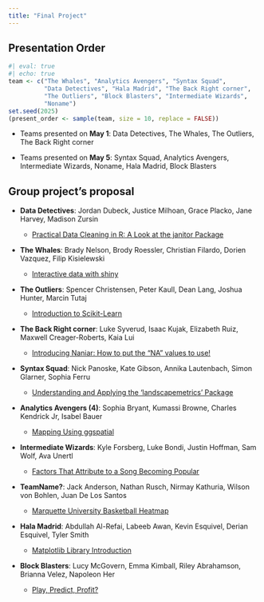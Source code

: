 ```yaml
---
title: "Final Project"
---
```


## Presentation Order

```r
#| eval: true
#| echo: true
team <- c("The Whales", "Analytics Avengers", "Syntax Squad", 
          "Data Detectives", "Hala Madrid", "The Back Right corner",
          "The Outliers", "Block Blasters", "Intermediate Wizards",
          "Noname")
set.seed(2025)
(present_order <- sample(team, size = 10, replace = FALSE))
```


- Teams presented on **May 1**:  Data Detectives, The Whales, The Outliers, The Back Right corner

- Teams presented on **May 5**:  Syntax Squad, Analytics Avengers, Intermediate Wizards, Noname, Hala Madrid, Block Blasters


## Group project's proposal

-   [**Data Detectives**]{.blue}: Jordan Dubeck, Justice Milhoan, Grace Placko, Jane Harvey, Madison Zursin

    -   [Practical Data Cleaning in R: A Look at the janitor Package](/documents/final_project/proposal_data_detectives.pdf)


-   [**The Whales**]{.blue}: Brady Nelson, Brody Roessler, Christian Filardo, Dorien Vazquez, Filip Kisielewski

    -   [Interactive data with shiny](/documents/final_project/proposal_whales.pdf)


-   [**The Outliers**]{.blue}: Spencer Christensen, Peter Kaull, Dean Lang, Joshua Hunter, Marcin Tutaj

    -   [Introduction to Scikit-Learn](/documents/final_project/proposal_outliers.pdf)


-   [**The Back Right corner**]{.blue}: Luke Syverud, Isaac Kujak, Elizabeth Ruiz, Maxwell Creager-Roberts, Kaia Lui

    -   [Introducing Naniar: How to put the “NA” values to use!](/documents/final_project/proposal_right_corners.pdf)
    

-   [**Syntax Squad**]{.blue}: Nick Panoske, Kate Gibson, Annika Lautenbach, Simon Glarner, Sophia Ferru

    -   [Understanding and Applying the ‘landscapemetrics’ Package](/documents/final_project/syntax_squad.pdf)
    

-   [**Analytics Avengers (4)**]{.blue}: Sophia Bryant, Kumassi Browne, Charles Kendrick Jr, Isabel Bauer

    -   [Mapping Using ggspatial](/documents/final_project/proposal_avengers.pdf)


-   [**Intermediate Wizards**]{.blue}: Kyle Forsberg, Luke Bondi, Justin Hoffman, Sam Wolf, Ava Unertl

    -   [Factors That Attribute to a Song Becoming Popular](/documents/final_project/proposal_wizards.pdf)


-   **TeamName?**: Jack Anderson, Nathan Rusch, Nirmay Kathuria, Wilson von Bohlen, Juan De Los Santos

    -   [Marquette University Basketball Heatmap](/documents/final_project/proposal_NoNames.pdf)
    

-   [**Hala Madrid**]{.blue}: Abdullah Al-Refai, Labeeb Awan, Kevin Esquivel, Derian Esquivel, Tyler Smith

    -   [Matplotlib Library Introduction](/documents/final_project/proposal_madrid.pdf)


-   [**Block Blasters**]{.blue}: Lucy McGovern, Emma Kimball, Riley Abrahamson, Brianna Velez, Napoleon Her

    -   [Play, Predict, Profit?](/documents/final_project/proposal_block_blasters.pdf)







<!-- ## Presentation Slides -->

<!-- -   [**Intermediate Wizards**]{.blue}: Kyle Forsberg, Luke Bondi, Justin Hoffman, Sam Wolf, Ava Unertl -->

<!--     -   [Most Important Factors to a child’s exam success](https://marq-my.sharepoint.com/:p:/g/personal/luke_bondi_marquette_edu/EbIW8G-XG79Bp9AoQB_lOGQBwXeKBt4wckNQ3NLQZv_Osw) -->

<!-- -   [**Data Detectives**]{.blue}: Jordan Dubeck, Justice Milhoan, Grace Placko, Jane Harvey, Madison Zursin -->

<!--     -   [Happiness of the World Over Time](https://marq-my.sharepoint.com/:p:/r/personal/cheng-han_yu_marquette_edu/_layouts/15/Doc.aspx?sourcedoc=%7BE6F6B81B-6FDB-4A2D-BF68-914E69B6E790%7D&file=slides_data_detectives.pptx&action=edit&mobileredirect=true&wdOrigin=OFFICE-OFFICE-METAOS.FILEBROWSER.FILES-FOLDER) -->

<!-- -   [**Analytics Avengers (4)**]{.blue}: Sophia Bryant, Kumassi Browne, Charles Kendrick Jr, Isabel Bauer -->

<!--     -   [Netflix Analysis](https://www.canva.com/design/DAGiIQG4TAg/vKgFnDLKrFifg5EmeVSzMw/view?utm_content=DAGiIQG4TAg&utm_campaign=designshare&utm_medium=link2&utm_source=uniquelinks&utlId=h88f968ef14) -->

<!-- -   [**The Outliers**]{.blue}: Spencer Christensen, Peter Kaull, Dean Lang, Joshua Hunter, Marcin Tutaj -->

<!--     -   [Exploratory Data Analysis in Auto-Mpg Dataset](https://docs.google.com/presentation/d/1PzQjKIEOHCrHtJcJYIrw8Sf2dqkQeoLY9R_wHAIg8_A/edit#slide=id.p) -->

<!-- -   [**The Whales**]{.blue}: Brady Nelson, Brody Roessler, Christian Filardo, Dorien Vazquez, Filip Kisielewski -->

<!--     -   [Video Game Sales](https://marq-my.sharepoint.com/:p:/g/personal/filip_kisielewski_marquette_edu/ET9iIffJDIZAlw0GnPgMND4B5WIs3wy3E2asfMfOYQt_Fg) -->

<!-- -   [**Block Blasters**]{.blue}: Lucy McGovern, Emma Kimball, Riley Abrahamson, Brianna Velez, Napoleon Her -->

<!--     -   [What Makes a Song Danceable?](/documents/slides_block_blasters.pdf) -->

<!-- -   [**The Back Right corner**]{.blue}: Luke Syverud, Isaac Kujak, Elizabeth Ruiz, Maxwell Creager-Roberts, Kaia Lui -->

<!--     -   [How Does Netflix Differ between North America and Asia?](https://marq-my.sharepoint.com/:p:/r/personal/cheng-han_yu_marquette_edu/_layouts/15/Doc.aspx?sourcedoc=%7B859D1AEF-0549-4349-8AE7-1F2E465B7501%7D&file=slides_right_corner.pptx&action=edit&mobileredirect=true&wdOrigin=OFFICE-OFFICE-METAOS.FILEBROWSER.FILES-FOLDER) -->

<!-- -   [**Hala Madrid**]{.blue}: Abdullah Al-Refai, Labeeb Awan, Kevin Esquivel, Derian Esquivel, Tyler Smith -->

<!--     -   [Video Game Sales Data Analysis Report](https://marq-my.sharepoint.com/:p:/g/personal/kevin_esquivel_marquette_edu/EQ4ph_a-pa1OiLI8CzUUdXUBsw_mYOzAq52i30tLexCgfQ) -->

<!-- -   [**Syntax Squad**]{.blue}: Nick Panoske, Kate Gibson, Annika Lautenbach, Simon Glarner, Sophia Ferru -->

<!--     -   [Global Video Game Sales Assessment](https://marq-my.sharepoint.com/:p:/g/personal/simon_glarner_marquette_edu/EVMCA5y_gIpMnSIVWmb1pyQBvZaFjuv9MdjSq9EHH7uToA) -->

<!-- -   **TeamName?**: Jack Anderson, Nathan Rusch, Nirmay Kathuria, Wilson von Bohlen, Juan De Los Santos -->

<!--     -   [NBA Shots Analysis (2001 - Present)](https://docs.google.com/presentation/d/1GJb7TmBFa8sIdKwx6TbcK6gORwsACnNDZAfHC518y2M/edit#slide=id.p) -->

